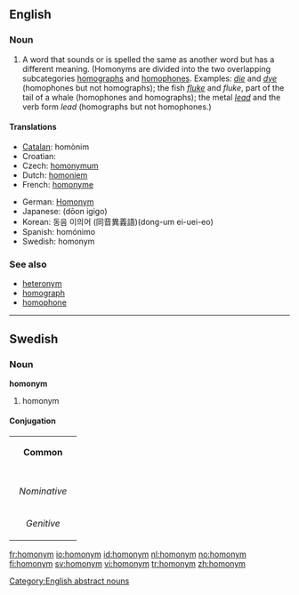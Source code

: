 {{wikipedia}}
==English==
{{nyms}}

===Noun===
{{en-noun}}

# A word that sounds or is spelled the same as another word but has a different meaning.  (Homonyms are divided into the two overlapping subcategories [[homograph]]s and [[homophone]]s.  Examples: ''[[die]]'' and ''[[dye]]'' (homophones but not homographs); the fish ''[[fluke]]'' and ''fluke'', part of the tail of a whale (homophones and homographs); the metal ''[[lead]]'' and the verb form ''lead'' (homographs but not homophones.)

====Translations====
{{trans-top|word with the same sound or spelling but different meaning}}
*[[Catalan]]: homònim {{nm}}
*Croatian: {{t-|hr|homonim|m}}
*Czech: [[homonymum]] {{n}}
*Dutch: [[homoniem]] {{n}}
*French: [[homonyme]] {{nm}}
{{trans-mid}}
*German: [[Homonym]] {{n}}
*Japanese: {{JAchar|[[同音異義語]]}} (dōon igigo)
*Korean: 동음 이의어 (同音異義語)(dong-um ei-uei-eo)
*Spanish: homónimo {{nm}}
*Swedish: homonym {{c}}
{{trans-bottom}}

===See also===
*[[heteronym]]
*[[homograph]]
*[[homophone]]

[[Category:English abstract nouns]]

----

==Swedish==

===Noun===
'''homonym'''

# homonym

====Conjugation====
{| border=1 cellspacing=0
| bgcolor=#FFFFF0 colspan=5 align=center | '''Common'''
|-
|- bgcolor=#FFFFF0 align=center
! rowspan=2 |
| colspan=2 width=105 | ''Singular''
| colspan=2 | ''Plural''
|- bgcolor=#FFFFF0 align=center
| width=105 | ''Indefinite''
| width=105 | ''Definite''
| width=105 | ''Indefinite''
|  width=105 | ''Definite''
|- align=center
| width=105 bgcolor=#FFFFF0 | ''Nominative''
| [[homonym]]
| [[homonymer]]
| [[homonymen]]
| [[homonymerna]]
|- align=center
| width=105 bgcolor=#FFFFF0 | ''Genitive''
| [[homonyms]]
| [[homonymers]]
| [[homonymens]]
| [[homonymernas]]
|}

[[fr:homonym]]
[[io:homonym]]
[[id:homonym]]
[[nl:homonym]]
[[no:homonym]]
[[fi:homonym]]
[[sv:homonym]]
[[vi:homonym]]
[[tr:homonym]]
[[zh:homonym]]